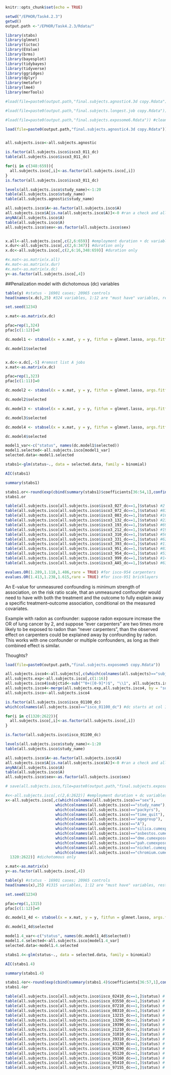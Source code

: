 
```r
knitr::opts_chunk$set(echo = TRUE)

setwd("/EPHOR/Task4.2.3")
getwd()
output.path <-"/EPHOR/Task4.2.3/Rdata/"

library(stabs)
library(glmnet)
library(tictoc)
library(EValue)
library(brms)
library(bayesplot)
library(tidybayes)
library(tidyverse)
library(ggridges)
library(dplyr)
library(metafor)
library(lme4)
library(merTools)

```

```r

#load(file=paste0(output.path,"final.subjects.agnostic4.3d copy.Rdata")) #17:347 are duration variables, 348:659 are dc variables, for penalization model

#load(file=paste0(output.path,"final.subjects.longest.job copy.Rdata")) # file with 3d duration and dc, plus longest held job and longest held years

#load(file=paste0(output.path,"final.subjects.exposome6.Rdata")) #cleaned 4-digit penalization model file

```

```r

load(file=paste0(output.path,"final.subjects.agnostic4.3d copy.Rdata")) #17:347 are duration variables, 348:659 are dc variables, for penalization model


all.subjects.isco<-all.subjects.agnostic

is.factor(all.subjects.isco$isco3_011_dc)
table(all.subjects.isco$isco3_011_dc)

for(i in c(348:659)){
  all.subjects.isco[,i]<-as.factor(all.subjects.isco[,i]) 
}
is.factor(all.subjects.isco$isco3_011_dc)

levels(all.subjects.isco$study_name)<-1:20
table(all.subjects.isco$study_name)
table(all.subjects.agnostic$study_name)

all.subjects.isco$A<-as.factor(all.subjects.isco$A)
all.subjects.isco$A[is.na(all.subjects.isco$A)]<-0 #ran a check and all were non-jobs
anyNA(all.subjects.isco$A)
table(all.subjects.isco$A)
all.subjects.isco$sex<-as.factor(all.subjects.isco$sex)


x.all<-all.subjects.isco[,c(2,6:659)] #employment duration + dc variables
x.dur<-all.subjects.isco[,c(2,6:347)] #duration only
x.dc<-all.subjects.isco[,c(2,6:16,348:659)] #duration only

#x.mat<-as.matrix(x.all)
#x.mat<-as.matrix(x.dur)
#x.mat<-as.matrix(x.dc)
y<-as.factor(all.subjects.isco[,4])
```

##Penalization model with dichotomous (dc) variables

```r

table(y) #status - 16901 cases; 20965 controls
head(names(x.dc),25) #324 variables, 1:12 are "must have" variables, rest ever employment in 3d isco68 occ

set.seed(1234)

x.mat<-as.matrix(x.dc)

pfac=rep(1,324)
pfac[c(1:12)]=0

dc.model1 <- stabsel(x = x.mat, y = y, fitfun = glmnet.lasso, args.fitfun = list(type = "anticonservative", penalty.factor = pfac, family = "binomial"), cutoff = 0.75, PFER = 10) 

dc.model1$selected



```

```r

x.dc<-x.dc[,-5] #remost list A jobs
x.mat<-as.matrix(x.dc)

pfac=rep(1,323)
pfac[c(1:11)]=0

dc.model2 <- stabsel(x = x.mat, y = y, fitfun = glmnet.lasso, args.fitfun = list(type = "anticonservative", penalty.factor = pfac, family = "binomial"), cutoff = 0.75, PFER = 10) 

dc.model2$selected

dc.model3 <- stabsel(x = x.mat, y = y, fitfun = glmnet.lasso, args.fitfun = list(type = "anticonservative", penalty.factor = pfac, family = "binomial"), cutoff = 0.75, PFER = 5) 

dc.model3$selected

dc.model4 <- stabsel(x = x.mat, y = y, fitfun = glmnet.lasso, args.fitfun = list(type = "anticonservative", penalty.factor = pfac, family = "binomial"), cutoff = 0.75, PFER = 2) 

dc.model4$selected
```

```r
model1_var<-c("status", names(dc.model1$selected))
model1.selected<-all.subjects.isco[model1_var]
selected.data<-model1.selected

stabs1<-glm(status~., data = selected.data, family = binomial)

AIC(stabs1) 

summary(stabs1)

stabs1.or<-round(exp(cbind(summary(stabs1)$coefficients[36:54,1],confint(stabs1)[36:54,])),3)
stabs1.or
```


```r
table(all.subjects.isco[all.subjects.isco$isco3_027_dc==1,]$status) #2
table(all.subjects.isco[all.subjects.isco$isco3_072_dc==1,]$status) #83
table(all.subjects.isco[all.subjects.isco$isco3_083_dc==1,]$status) #16
table(all.subjects.isco[all.subjects.isco$isco3_132_dc==1,]$status) #231
table(all.subjects.isco[all.subjects.isco$isco3_193_dc==1,]$status) #69
table(all.subjects.isco[all.subjects.isco$isco3_212_dc==1,]$status) #190
table(all.subjects.isco[all.subjects.isco$isco3_310_dc==1,]$status) #565
table(all.subjects.isco[all.subjects.isco$isco3_331_dc==1,]$status) #624
table(all.subjects.isco[all.subjects.isco$isco3_393_dc==1,]$status) #1198
table(all.subjects.isco[all.subjects.isco$isco3_951_dc==1,]$status) #831
table(all.subjects.isco[all.subjects.isco$isco3_954_dc==1,]$status) #535
table(all.subjects.isco[all.subjects.isco$isco3_999_dc==1,]$status) #1466
table(all.subjects.isco[all.subjects.isco$isco3_AA5_dc==1,]$status) #630

```

```r

evalues.OR(1.289,1.118,1.486,rare = TRUE) #for isco-954 carpenters
evalues.OR(1.413,1.238,1.615,rare = TRUE) #for isco-951 bricklayers

```

An E-value for unmeasured confounding is minimum strength of association, on the risk ratio scale, that an unmeasured confounder would need to have with both the treatment and the outcome to fully explain away a specific treatment–outcome association, conditional on the measured covariates.

Example with radon as confounder: suppose radon exposure increase the OR of lung cancer by 2, and suppose "ever carpenters" are two times more likely to be exposed to radon than "never carpenters", than the observed effect on carpenters could be explained away by confounding by radon. This works with one confounder or multiple confounders, as long as their combined effect is similar. 

Thoughts?

```r

load(file=paste0(output.path,"final.subjects.exposome5 copy.Rdata"))

all.subjects.isco4<-all.subjects[,c(which(colnames(all.subjects)=="subjctid"),101:2706)]
all.subjects.exp<-all.subjects.isco[,c(1:16)]
all.subjects.isco4$subjctid<-sub("^0+([0-9]*)$", "\\1", all.subjects.isco4$subjctid) #get rid of leading zero
all.subjects.isco4<-merge(all.subjects.exp,all.subjects.isco4, by = "subjctid")
all.subjects.isco<-all.subjects.isco4

is.factor(all.subjects.isco$isco_01100_dc)
which(colnames(all.subjects.isco)=="isco_01100_dc") #dc starts at col 1314

for(i in c(1320:2622)){
  all.subjects.isco[,i]<-as.factor(all.subjects.isco[,i]) 
}

is.factor(all.subjects.isco$isco_01100_dc)

levels(all.subjects.isco$study_name)<-1:20
table(all.subjects.isco$study_name)

all.subjects.isco$A<-as.factor(all.subjects.isco$A)
all.subjects.isco$A[is.na(all.subjects.isco$A)]<-0 #ran a check and all were non-jobs
anyNA(all.subjects.isco$A)
table(all.subjects.isco$A)
all.subjects.isco$sex<-as.factor(all.subjects.isco$sex)

# save(all.subjects.isco,file=paste0(output.path,"final.subjects.exposome6.Rdata")) #cleaned 4-digit file

#x<-all.subjects.isco[,c(2,6:2622)] #employment duration + dc variables
x<-all.subjects.isco[,c(which(colnames(all.subjects.isco)=="sex"),
                      which(colnames(all.subjects.isco)=="study_name"),
                      which(colnames(all.subjects.isco)=="packyrs"),
                      which(colnames(all.subjects.isco)=="time_quit"),
                      which(colnames(all.subjects.isco)=="agegroup"),
                      which(colnames(all.subjects.isco)=="A"),
                      which(colnames(all.subjects.isco)=="silica.cumexposure.lag0"),
                      which(colnames(all.subjects.isco)=="asbestos.cumexposure.lag0"),
                      which(colnames(all.subjects.isco)=="dme.cumexposure.lag0"),
                      which(colnames(all.subjects.isco)=="pah.cumexposure.lag0"),
                      which(colnames(all.subjects.isco)=="nickel.cumexposure.lag0"),
                      which(colnames(all.subjects.isco)=="chromium.cumexposure.lag0"),
  1320:2622)] #dichotomous only

x.mat<-as.matrix(x)
y<-as.factor(all.subjects.isco[,4])
```


```r
table(y) #status - 16901 cases; 20965 controls
head(names(x),25) #1315 variables, 1:12 are "must have" variables, rest ever employment in 5d isco68 occ

set.seed(1234)

pfac=rep(1,1315)
pfac[c(1:12)]=0

dc.model1_4d <- stabsel(x = x.mat, y = y, fitfun = glmnet.lasso, args.fitfun = list(type = "anticonservative", penalty.factor = pfac, family = "binomial"), cutoff = 0.75, PFER = 10) 

dc.model1_4d$selected
```

```r
model1.4_var<-c("status", names(dc.model1_4d$selected))
model1.4.selected<-all.subjects.isco[model1.4_var]
selected.data<-model1.4.selected

stabs1.4<-glm(status~., data = selected.data, family = binomial)

AIC(stabs1.4) 

summary(stabs1.4)

stabs1.4or<-round(exp(cbind(summary(stabs1.4)$coefficients[36:57,1],confint(stabs1.4)[36:57,])),3)
stabs1.4or
```

```r
table(all.subjects.isco[all.subjects.isco$isco_02410_dc==1,]$status) #
table(all.subjects.isco[all.subjects.isco$isco_03550_dc==1,]$status) #
table(all.subjects.isco[all.subjects.isco$isco_07210_dc==1,]$status) #
table(all.subjects.isco[all.subjects.isco$isco_08310_dc==1,]$status) #
table(all.subjects.isco[all.subjects.isco$isco_13215_dc==1,]$status) #
table(all.subjects.isco[all.subjects.isco$isco_13290_dc==1,]$status) #
table(all.subjects.isco[all.subjects.isco$isco_19390_dc==1,]$status) #
table(all.subjects.isco[all.subjects.isco$isco_21210_dc==1,]$status) #
table(all.subjects.isco[all.subjects.isco$isco_31010_dc==1,]$status) #
table(all.subjects.isco[all.subjects.isco$isco_39310_dc==1,]$status) #
table(all.subjects.isco[all.subjects.isco$isco_43130_dc==1,]$status) #
table(all.subjects.isco[all.subjects.isco$isco_83290_dc==1,]$status) #
table(all.subjects.isco[all.subjects.isco$isco_95120_dc==1,]$status) #
table(all.subjects.isco[all.subjects.isco$isco_95160_dc==1,]$status) #
table(all.subjects.isco[all.subjects.isco$isco_95410_dc==1,]$status) #
table(all.subjects.isco[all.subjects.isco$isco_97155_dc==1,]$status) #
```




